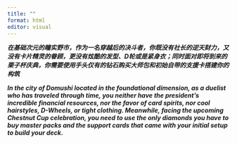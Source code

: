 ```yaml
---
title: ""
format: html
editor: visual
---
```


***在基础次元的瞳实野市，作为一名穿越后的决斗者，你既没有社长的逆天财力，又没有卡片精灵的眷顾，更没有炫酷的发型、D轮或是紧身衣；同时面对即将到来的栗子杯庆典，你需要使用手头仅有的钻石购买大师包和初始自带的支援卡搭建你的构筑***

***In the city of Domushi located in the foundational dimension, as a duelist who has traveled through time, you neither have the president's incredible financial resources, nor the favor of card spirits, nor cool hairstyles, D-Wheels, or tight clothing. Meanwhile, facing the upcoming Chestnut Cup celebration, you need to use the only diamonds you have to buy master packs and the support cards that came with your initial setup to build your deck.***

